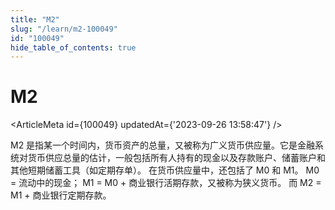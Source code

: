 ```yaml
---
title: "M2"
slug: "/learn/m2-100049"
id: "100049"
hide_table_of_contents: true
---
```



# M2

<ArticleMeta id={100049} updatedAt={'2023-09-26 13:58:47'} />
<div className='border-solid border-b border-t-0 my-4 border-[var(--ifm-color-gray-300)]' />

M2 是指某一个时间内，货币资产的总量，又被称为广义货币供应量。它是金融系统对货币供应总量的估计，一般包括所有人持有的现金以及存款账户、储蓄账户和其他短期储蓄工具（如定期存单）。 
在货币供应量中，还包括了 M0 和 M1。
M0 = 流动中的现金；
M1 = M0 + 商业银行活期存款，又被称为狭义货币。
而 M2 = M1 + 商业银行定期存款。

